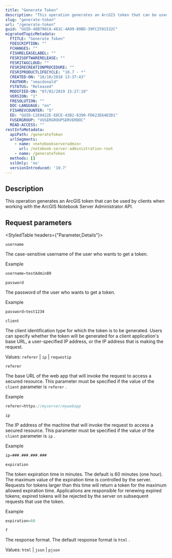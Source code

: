 ```yaml
---
title: "Generate Token"
description: "This operation generates an ArcGIS token that can be used by clients when working with the ArcGIS Notebook Server Administrator API."
slug: "generate-token"
url: "/generate-token"
guid: "GUID-48B796CA-481C-4A99-89BD-39FC2591532C"
migratedTopicMetadata:
  FTITLE: "Generate Token"
  FDESCRIPTION: ""
  FCHANGES: ""
  FISHRELEASELABEL: ""
  FESRISOFTWARERELEASE: ""
  FESRITAGCLOUD: ""
  FESRIRECREATIONPROCEDURE: ""
  FESRIPRODUCTLIFECYCLE: "10.7 - *"
  CREATED-ON: "18/10/2018 13:37:43"
  FAUTHOR: "smacdonald"
  FSTATUS: "Released"
  MODIFIED-ON: "07/02/2019 15:27:10"
  VERSION: "1"
  FRESOLUTION: ""
  DOC-LANGUAGE: "en"
  FISHREVCOUNTER: "5"
  ED: "GUID-C2E0422E-E0CE-43B2-8390-FD623E64D3D1"
  FUSERGROUP: "VUSERGROUPSERVERDOC"
  READ-ACCESS: ""
restInfoMetadata:
  apiPath: /generateToken
  urlSegments:
    - name: <notebookserveradmin>
      url: /notebook-server-administration-root
    - name: /generateToken
  methods: []
  sslOnly: 'no'
  versionIntroduced: '10.7'
---
```


## Description

This operation generates an ArcGIS token that can be used by clients when working with the ArcGIS Notebook Server Administrator API.

##  Request parameters

<StyledTable headers={"Parameter,Details"}>

<StyledTableRow>

<StyledTableCell cellStyle="markdown">

`username` 

</StyledTableCell>

<StyledTableCell cellStyle="markdown">

The case-sensitive username of the user who wants to get a token.

Example

```javascript
username=testAdmin89
```

 

</StyledTableCell>

</StyledTableRow>

<StyledTableRow>

<StyledTableCell cellStyle="markdown">

`password` 

</StyledTableCell>

<StyledTableCell cellStyle="markdown">

The password of the user who wants to get a token.

Example

```javascript
password=test1234
```

 

</StyledTableCell>

</StyledTableRow>

<StyledTableRow>

<StyledTableCell cellStyle="markdown">

`client` 

</StyledTableCell>

<StyledTableCell cellStyle="markdown">

The client identification type for which the token is to be generated. Users can specify whether the token will be generated for a client application's base URL, a user-specified IP address, or the IP address that is making the request.

Values: `referer`  \| `ip`  \| `requestip` 

</StyledTableCell>

</StyledTableRow>

<StyledTableRow>

<StyledTableCell cellStyle="markdown">

`referer` 

</StyledTableCell>

<StyledTableCell cellStyle="markdown">

The base URL of the web app that will invoke the request to access a secured resource. This parameter must be specified if the value of the `client`  parameter is `referer` .

Example

```javascript
referer=https://myserver/mywebapp
```

 

</StyledTableCell>

</StyledTableRow>

<StyledTableRow>

<StyledTableCell cellStyle="markdown">

`ip` 

</StyledTableCell>

<StyledTableCell cellStyle="markdown">

The IP address of the machine that will invoke the request to access a secured resource. This parameter must be specified if the value of the `client`  parameter is `ip` .

Example

```javascript
ip=###.###.###.###
```

 

</StyledTableCell>

</StyledTableRow>

<StyledTableRow>

<StyledTableCell cellStyle="markdown">

`expiration` 

</StyledTableCell>

<StyledTableCell cellStyle="markdown">

The token expiration time in minutes. The default is 60 minutes (one hour). The maximum value of the expiration time is controlled by the server. Requests for tokens larger than this time will return a token for the maximum allowed expiration time. Applications are responsible for renewing expired tokens; expired tokens will be rejected by the server on subsequent requests that use the token.

Example

```javascript
expiration=60
```

 

</StyledTableCell>

</StyledTableRow>

<StyledTableRow>

<StyledTableCell cellStyle="markdown">

`f` 

</StyledTableCell>

<StyledTableCell cellStyle="markdown">

The response format. The default response format is `html` .

Values: `html`  \| `json`  \| `pjson` 

</StyledTableCell>

</StyledTableRow>

</StyledTable>
